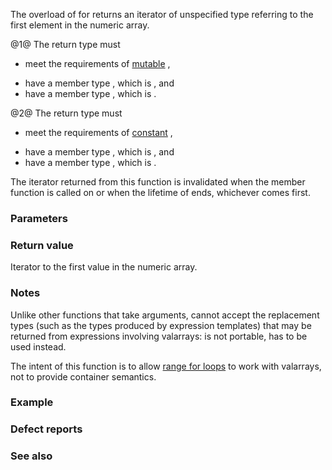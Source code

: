 {{cpp/title|begin&lt;small&gt;(std::valarray)&lt;/small&gt;}}
{{cpp/numeric/valarray/navbar}}
{{dcl begin}}
{{dcl|num=1|since=c++11|
template&lt; class T &gt; 
/* see below */ begin( valarray&lt;T&gt;&amp; v );
}}
{{dcl|num=2|since=c++11|
template&lt; class T &gt; 
/* see below */ begin( const valarray&lt;T&gt;&amp; v );
}}
{{dcl end}}

The overload of {{lc|std::begin}} for {{tt|valarray}} returns an iterator of unspecified type referring to the first element in the numeric array. 

@1@ The return type must
* meet the requirements of [[cpp/iterator|mutable]] {{named req|RandomAccessIterator}},
{{rrev|since=c++20|* model {{lconcept|contiguous_iterator}},}}
* have a member type {{tt|value_type}}, which is {{tt|T}}, and
* have a member type {{tt|reference}}, which is {{tt|T&amp;}}.
@2@ The return type must
* meet the requirements of [[cpp/iterator|constant]] {{named req|RandomAccessIterator}},
{{rrev|since=c++20|* model {{lconcept|contiguous_iterator}},}}
* have a member type {{tt|value_type}}, which is {{tt|T}}, and
* have a member type {{tt|reference}}, which is {{tt|const T&amp;}}.

The iterator returned from this function is invalidated when the member function {{rlpf|resize}} is called on {{c|v}} or when the lifetime of {{c|v}} ends, whichever comes first.

===Parameters===
{{par begin}}
{{par|v|a numeric array}}
{{par end}} 

===Return value===
Iterator to the first value in the numeric array.

{{cpp/impldef exception}}

===Notes===
Unlike other functions that take {{tt|std::valarray}} arguments, {{tt|begin()}} cannot accept the replacement types (such as the types produced by expression templates) that may be returned from expressions involving valarrays: {{c|std::begin(v1 + v2)}} is not portable, {{c|std::begin(std::valarray&lt;T&gt;(v1 + v2))}} has to be used instead.

The intent of this function is to allow [[cpp/language/range-for|range for loops]] to work with valarrays, not to provide container semantics.

===Example===
{{example
|code=
#include &lt;algorithm&gt;
#include &lt;iostream&gt;
#include &lt;valarray&gt;

void show(const std::valarray&lt;int&gt;&amp; v)
{
    std::for_each(std::begin(v), std::end(v), [](int c)
    {
        std::cout &lt;&lt; c &lt;&lt; ' ';
    });
    std::cout &lt;&lt; '\n';
};

int main()
{
    const std::valarray&lt;int&gt; x{47, 70, 37, 52, 90, 23, 17, 33, 22, 16, 21, 4};
    const std::valarray&lt;int&gt; y{25, 31, 71, 56, 21, 21, 15, 34, 21, 27, 12, 6};

    show(x); 
    show(y); 

    const std::valarray&lt;int&gt; z{x + y};

    for (char c : z)
        std::cout &lt;&lt; c;
}
|output=
47 70 37 52 90 23 17 33 22 16 21 4 
25 31 71 56 21 21 15 34 21 27 12 6 
Hello, C++!
}}

===Defect reports===
{{dr list begin}}
{{dr list item|wg=lwg|dr=2058|std=C++11|before=1. {{tt|begin()}} was required to support replacement types&lt;br&gt;2. it was unspecified when the returned iterators will be invalidated|after=1. only accepts {{tt|valarray}}|after=1. not required&lt;br&gt;2. specified}}
{{dr list end}}

===See also===
{{dsc begin}}
{{dsc inc|cpp/numeric/valarray/dsc end2}}
{{dsc end}}

{{langlinks|de|es|fr|it|ja|pt|ru|zh}}